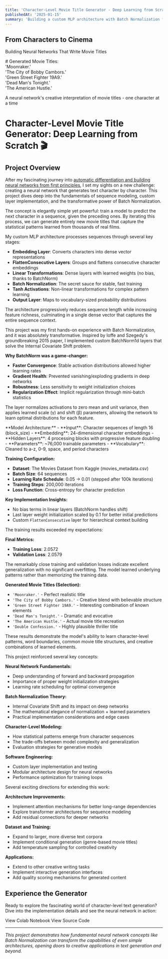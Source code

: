 ```yaml
---
title: 'Character-Level Movie Title Generator - Deep Learning from Scratch'
publishedAt: '2025-01-15'
summary: 'Building a custom MLP architecture with Batch Normalization for character-level text generation. A deep dive into neural network fundamentals and the magic of BatchNorm.'
---
```



<div className="mb-8">
  <div className="rounded-2xl overflow-hidden shadow-lg bg-gradient-to-br from-indigo-800 to-purple-900 flex justify-center items-center p-8">
    <div className="max-w-[700px] w-full py-8 text-center text-white">
      <h2 className="text-3xl sm:text-4xl font-bold mb-4">From Characters to Cinema</h2>
      <p className="text-lg sm:text-xl font-light mb-6">Building Neural Networks That Write Movie Titles</p>
      <div className="bg-black/20 rounded-lg p-6 font-mono text-sm text-left">
        <div className="text-green-300"># Generated Movie Titles:</div>
        <div className="text-blue-300">'Moonraker.'</div>
        <div className="text-blue-300">'The City of Bobby Cambors.'</div>
        <div className="text-blue-300">'Green Street Fighter 19A9.'</div>
        <div className="text-blue-300">'Dead Man's Tonight.'</div>
        <div className="text-blue-300">'The American Hustle.'</div>
      </div>
    </div>
  </div>
  <p className="text-center text-sm text-neutral-500 dark:text-neutral-400 mt-3 italic">
    A neural network's creative interpretation of movie titles - one character at a time
  </p>
</div>

# Character-Level Movie Title Generator: Deep Learning from Scratch 🎬

## Project Overview

After my fascinating journey into [automatic differentiation and building neural networks from first principles](/blog/auto-grad), I set my sights on a new challenge: creating a neural network that generates text character by character. This project dives deep into the fundamentals of sequence modeling, custom layer implementation, and the transformative power of Batch Normalization.

The concept is elegantly simple yet powerful: train a model to predict the next character in a sequence, given the preceding ones. By iterating this process, we can generate entirely new movie titles that capture the statistical patterns learned from thousands of real films.

<CollapsibleSection title="Architecture Deep Dive" defaultOpen={true}>
My custom MLP architecture processes sequences through several key stages:

- **Embedding Layer**: Converts characters into dense vector representations
- **FlattenConsecutive Layers**: Groups and flattens consecutive character embeddings  
- **Linear Transformations**: Dense layers with learned weights (no bias, thanks to BatchNorm)
- **Batch Normalization**: The secret sauce for stable, fast training
- **Tanh Activations**: Non-linear transformations for complex pattern learning
- **Output Layer**: Maps to vocabulary-sized probability distributions

The architecture progressively reduces sequence length while increasing feature richness, culminating in a single dense vector that captures the entire sequence context.
</CollapsibleSection>

<CollapsibleSection title="The Magic of Batch Normalization">
This project was my first hands-on experience with Batch Normalization, and it was absolutely transformative. Inspired by Ioffe and Szegedy's groundbreaking 2015 paper, I implemented custom BatchNorm1d layers that solve the Internal Covariate Shift problem.

**Why BatchNorm was a game-changer:**
- **Faster Convergence**: Stable activation distributions allowed higher learning rates
- **Gradient Health**: Prevented vanishing/exploding gradients in deep networks  
- **Robustness**: Less sensitivity to weight initialization choices
- **Regularization Effect**: Implicit regularization through mini-batch statistics

The layer normalizes activations to zero mean and unit variance, then applies learned scale (γ) and shift (β) parameters, allowing the network to learn optimal distributions for each feature.
</CollapsibleSection>

<CollapsibleSection title="Technical Implementation Details">
**Model Architecture:**
- **Input**: Character sequences of length 16 (block_size)
- **Embedding**: 24-dimensional character embeddings
- **Hidden Layers**: 4 processing blocks with progressive feature doubling
- **Parameters**: ~76,000 trainable parameters
- **Vocabulary**: Cleaned to a-z, 0-9, space, and period characters

**Training Configuration:**
- **Dataset**: The Movies Dataset from Kaggle (movies_metadata.csv)
- **Batch Size**: 64 sequences
- **Learning Rate Schedule**: 0.05 → 0.01 (stepped after 100k iterations)
- **Training Steps**: 200,000 iterations
- **Loss Function**: Cross-entropy for character prediction

**Key Implementation Insights:**
- No bias terms in linear layers (BatchNorm handles shift)
- Last layer weight initialization scaled by 0.1 for better initial predictions
- Custom `FlattenConsecutive` layer for hierarchical context building
</CollapsibleSection>

<CollapsibleSection title="Results and Model Performance">
The training results exceeded my expectations:

**Final Metrics:**
- **Training Loss**: 2.0572
- **Validation Loss**: 2.0579

The remarkably close training and validation losses indicate excellent generalization with no significant overfitting. The model learned underlying patterns rather than memorizing the training data.

**Generated Movie Titles (Selection):**
- `'Moonraker.'` - Perfect realistic title
- `'The City of Bobby Cambors.'` - Creative blend with believable structure
- `'Green Street Fighter 19A9.'` - Interesting combination of known elements
- `'Dead Man's Tonight.'` - Dramatic and evocative
- `'The American Hustle.'` - Actual movie title recreation
- `'Double Confession.'` - Highly plausible thriller title

These results demonstrate the model's ability to learn character-level patterns, word boundaries, common movie title structures, and creative combinations of learned elements.
</CollapsibleSection>

<CollapsibleSection title="What I Learned">
This project reinforced several key concepts:

**Neural Network Fundamentals:**
- Deep understanding of forward and backward propagation
- Importance of proper weight initialization strategies
- Learning rate scheduling for optimal convergence

**Batch Normalization Theory:**
- Internal Covariate Shift and its impact on deep networks
- The mathematical elegance of normalization + learned parameters
- Practical implementation considerations and edge cases

**Character-Level Modeling:**
- How statistical patterns emerge from character sequences
- The trade-offs between model complexity and generalization
- Evaluation strategies for generative models

**Software Engineering:**
- Custom layer implementation and testing
- Modular architecture design for neural networks
- Performance optimization for training loops
</CollapsibleSection>

<CollapsibleSection title="Future Enhancements">
Several exciting directions for extending this work:

**Architecture Improvements:**
- Implement attention mechanisms for better long-range dependencies
- Explore transformer architectures for sequence modeling
- Add residual connections for deeper networks

**Dataset and Training:**
- Expand to larger, more diverse text corpora
- Implement conditional generation (genre-based movie titles)
- Add temperature sampling for controlled creativity

**Applications:**
- Extend to other creative writing tasks
- Implement interactive generation interfaces
- Add quality scoring mechanisms for generated content
</CollapsibleSection>

## Experience the Generator

Ready to explore the fascinating world of character-level text generation? Dive into the implementation details and see the neural network in action:

<div className="flex flex-col sm:flex-row gap-4 mt-6">
  <ActionButton href="https://colab.research.google.com/drive/your-colab-link" icon="code" isExternal={true}>
    View Colab Notebook
  </ActionButton>
  
  <ActionButton href="https://github.com/yourusername/character-level-generator" icon="code">
    View Source Code
  </ActionButton>
</div>

---

*This project demonstrates how fundamental neural network concepts like Batch Normalization can transform the capabilities of even simple architectures, opening doors to creative applications in text generation and beyond.* 